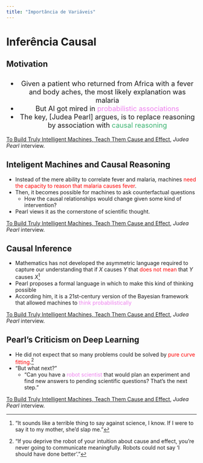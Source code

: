 ```yaml
---
title: "Importância de Variáveis"
---
```


# Inferência Causal

## Motivation

::: {style="text-align: center; margin-top: 1.5em; font-size: 1.3em"}
::: incremental
-   Given a patient who returned from Africa with a fever and body aches, the most likely explanation was malaria
-   But AI got mired in [probabilistic associations]{style="color:Violet"}
-   The key, [Judea Pearl] argues, is to replace reasoning by association with [causal reasoning]{style="color:MediumSeaGreen"}
:::
:::
 
::: footer
[To Build Truly Intelligent Machines, Teach Them Cause and Effect](https://www.quantamagazine.org/to-build-truly-intelligent-machines-teach-them-cause-and-effect-20180515/), *Judea Pearl* interview.
:::

## Inteligent Machines and Causal Reasoning

::: {.nonincremental}
- Instead of the mere ability to correlate fever and malaria, machines [need the capacity to reason that malaria causes fever]{style="color:red"}. 
- Then, it becomes possible for machines to ask counterfactual questions 
  - How the causal relationships would change given some kind of intervention?
- Pearl views it as the cornerstone of scientific thought. 
:::

::: footer
[To Build Truly Intelligent Machines, Teach Them Cause and Effect](https://www.quantamagazine.org/to-build-truly-intelligent-machines-teach-them-cause-and-effect-20180515/), *Judea Pearl* interview.
:::

## Causal Inference 


::: {.incremental}
- Mathematics has not developed the asymmetric language required to capture our understanding that if $X$ causes $Y$ that [does not mean]{style="color:red"} that $Y$ causes $X$^["It sounds like a terrible thing to say against science, I know. If I were to say it to my mother, she’d slap me."]
- Pearl proposes a formal language in which to make this kind of thinking possible 
- According him, it is a 21st-century version of the Bayesian framework that allowed machines to [think probabilistically]{style="color:Violet"}
:::

::: footer
[To Build Truly Intelligent Machines, Teach Them Cause and Effect](https://www.quantamagazine.org/to-build-truly-intelligent-machines-teach-them-cause-and-effect-20180515/), *Judea Pearl* interview.
:::

## Pearl's Criticism on Deep Learning 


::: {.nonincremental}
- He did not expect that so many problems could be solved by [pure curve fitting]{style="color:red"}.^["If you deprive the robot of your intuition about cause and effect, you’re never going to communicate meaningfully. Robots could not say 'I should have done better'."] 
- "But what next?"
    - "Can you have a [robot scientist]{style="color:Violet"} that would plan an experiment and find new answers to pending scientific questions? That’s the next step."
:::

::: footer
[To Build Truly Intelligent Machines, Teach Them Cause and Effect](https://www.quantamagazine.org/to-build-truly-intelligent-machines-teach-them-cause-and-effect-20180515/), *Judea Pearl* interview.
:::
